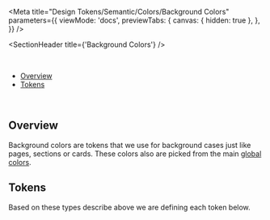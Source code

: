 
<Meta
  title="Design Tokens/Semantic/Colors/Background Colors"
  parameters={{
    viewMode: 'docs',
    previewTabs: {
      canvas: { hidden: true },
    },
  }}
/>

<SectionHeader title={'Background Colors'} />

<br />

- [Overview](#overview)
- [Tokens](#tokens)

<br />

## Overview

Background colors are tokens that we use for background cases just like pages, sections or cards. These colors also are picked from the main [global colors](?path=/docs/design-tokens-global-colors--page).

## Tokens

Based on these types describe above we are defining each token below.

<TokenBackgroundColorsShowcase />
